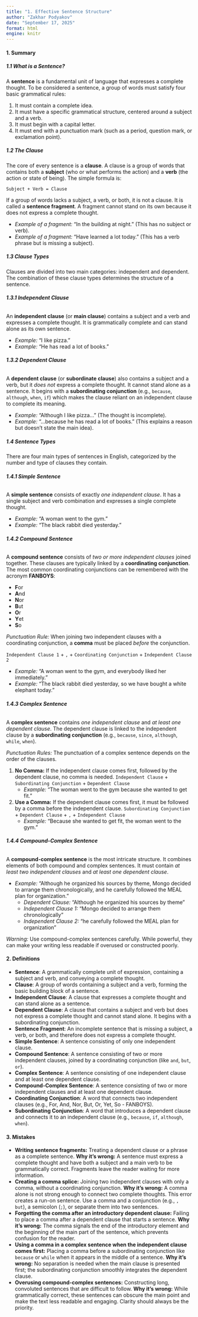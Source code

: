 ```yaml
---
title: "1. Effective Sentence Structure"
author: "Zakhar Podyakov"
date: "September 17, 2025"
format: html
engine: knitr
---
```


#### **1. Summary**

##### **1.1 What is a Sentence?**
A **sentence** is a fundamental unit of language that expresses a complete thought. To be considered a sentence, a group of words must satisfy four basic grammatical rules:

1.  It must contain a complete idea.
2.  It must have a specific grammatical structure, centered around a subject and a verb.
3.  It must begin with a capital letter.
4.  It must end with a punctuation mark (such as a period, question mark, or exclamation point).

##### **1.2 The Clause**
The core of every sentence is a **clause**. A clause is a group of words that contains both a **subject** (who or what performs the action) and a **verb** (the action or state of being). The simple formula is:

`Subject + Verb = Clause`

If a group of words lacks a subject, a verb, or both, it is not a clause. It is called a **sentence fragment**. A fragment cannot stand on its own because it does not express a complete thought.

*   *Example of a fragment:* "In the building at night." (This has no subject or verb).
*   *Example of a fragment:* "Have learned a lot today." (This has a verb phrase but is missing a subject).

##### **1.3 Clause Types**
Clauses are divided into two main categories: independent and dependent. The combination of these clause types determines the structure of a sentence.

###### **1.3.1 Independent Clause**
An **independent clause** (or **main clause**) contains a subject and a verb and expresses a complete thought. It is grammatically complete and can stand alone as its own sentence.

*   *Example:* "I like pizza."
*   *Example:* "He has read a lot of books."

###### **1.3.2 Dependent Clause**
A **dependent clause** (or **subordinate clause**) also contains a subject and a verb, but it *does not* express a complete thought. It cannot stand alone as a sentence. It begins with a **subordinating conjunction** (e.g., `because`, `although`, `when`, `if`) which makes the clause reliant on an independent clause to complete its meaning.

*   *Example:* "Although I like pizza..." (The thought is incomplete).
*   *Example:* "...because he has read a lot of books." (This explains a reason but doesn't state the main idea).

##### **1.4 Sentence Types**
There are four main types of sentences in English, categorized by the number and type of clauses they contain.

<!-- DIAGRAM HERE -->

###### **1.4.1 Simple Sentence**
A **simple sentence** consists of exactly *one independent clause*. It has a single subject and verb combination and expresses a single complete thought.

*   *Example:* "A woman went to the gym."
*   *Example:* "The black rabbit died yesterday."

###### **1.4.2 Compound Sentence**
A **compound sentence** consists of *two or more independent clauses* joined together. These clauses are typically linked by a **coordinating conjunction**. The most common coordinating conjunctions can be remembered with the acronym **FANBOYS**:

*   **F**or
*   **A**nd
*   **N**or
*   **B**ut
*   **O**r
*   **Y**et
*   **S**o

<!-- DIAGRAM HERE -->

*Punctuation Rule:* When joining two independent clauses with a coordinating conjunction, a **comma** must be placed *before* the conjunction.

`Independent Clause 1` + `,` + `Coordinating Conjunction` + `Independent Clause 2`

<!-- DIAGRAM HERE -->

*   *Example:* "A woman went to the gym, and everybody liked her immediately."
*   *Example:* "The black rabbit died yesterday, so we have bought a white elephant today."

###### **1.4.3 Complex Sentence**
A **complex sentence** contains *one independent clause* and *at least one dependent clause*. The dependent clause is linked to the independent clause by a **subordinating conjunction** (e.g., `because`, `since`, `although`, `while`, `when`).

*Punctuation Rules:* The punctuation of a complex sentence depends on the order of the clauses.

1.  **No Comma:** If the independent clause comes first, followed by the dependent clause, no comma is needed.
    `Independent Clause` + `Subordinating Conjunction` + `Dependent Clause`
    <!-- DIAGRAM HERE -->
    *   *Example:* "The woman went to the gym because she wanted to get fit."

2.  **Use a Comma:** If the dependent clause comes first, it must be followed by a comma before the independent clause.
    `Subordinating Conjunction` + `Dependent Clause` + `,` + `Independent Clause`
    <!-- DIAGRAM HERE -->
    *   *Example:* "Because she wanted to get fit, the woman went to the gym."

###### **1.4.4 Compound-Complex Sentence**
A **compound-complex sentence** is the most intricate structure. It combines elements of both compound and complex sentences. It must contain *at least two independent clauses* and *at least one dependent clause*.

*   *Example:* "Although he organized his sources by theme, Mongo decided to arrange them chronologically, and he carefully followed the MEAL plan for organization."
    *   *Dependent Clause:* "Although he organized his sources by theme"
    *   *Independent Clause 1:* "Mongo decided to arrange them chronologically"
    *   *Independent Clause 2:* "he carefully followed the MEAL plan for organization"

*Warning:* Use compound-complex sentences carefully. While powerful, they can make your writing less readable if overused or constructed poorly.

#### **2. Definitions**

*   **Sentence**: A grammatically complete unit of expression, containing a subject and verb, and conveying a complete thought.
*   **Clause**: A group of words containing a subject and a verb, forming the basic building block of a sentence.
*   **Independent Clause**: A clause that expresses a complete thought and can stand alone as a sentence.
*   **Dependent Clause**: A clause that contains a subject and verb but does not express a complete thought and cannot stand alone. It begins with a subordinating conjunction.
*   **Sentence Fragment**: An incomplete sentence that is missing a subject, a verb, or both, and therefore does not express a complete thought.
*   **Simple Sentence**: A sentence consisting of only one independent clause.
*   **Compound Sentence**: A sentence consisting of two or more independent clauses, joined by a coordinating conjunction (like `and`, `but`, `or`).
*   **Complex Sentence**: A sentence consisting of one independent clause and at least one dependent clause.
*   **Compound-Complex Sentence**: A sentence consisting of two or more independent clauses and at least one dependent clause.
*   **Coordinating Conjunction**: A word that connects two independent clauses (e.g., For, And, Nor, But, Or, Yet, So - FANBOYS).
*   **Subordinating Conjunction**: A word that introduces a dependent clause and connects it to an independent clause (e.g., `because`, `if`, `although`, `when`).

#### **3. Mistakes**

*   **Writing sentence fragments:** Treating a dependent clause or a phrase as a complete sentence. **Why it's wrong:** A sentence must express a complete thought and have both a subject and a main verb to be grammatically correct. Fragments leave the reader waiting for more information.
*   **Creating a comma splice:** Joining two independent clauses with only a comma, without a coordinating conjunction. **Why it's wrong:** A comma alone is not strong enough to connect two complete thoughts. This error creates a run-on sentence. Use a comma and a conjunction (e.g., `, but`), a semicolon (`;`), or separate them into two sentences.
*   **Forgetting the comma after an introductory dependent clause:** Failing to place a comma after a dependent clause that starts a sentence. **Why it's wrong:** The comma signals the end of the introductory element and the beginning of the main part of the sentence, which prevents confusion for the reader.
*   **Using a comma in a complex sentence when the independent clause comes first:** Placing a comma before a subordinating conjunction like `because` or `while` when it appears in the middle of a sentence. **Why it's wrong:** No separation is needed when the main clause is presented first; the subordinating conjunction smoothly integrates the dependent clause.
*   **Overusing compound-complex sentences:** Constructing long, convoluted sentences that are difficult to follow. **Why it's wrong:** While grammatically correct, these sentences can obscure the main point and make the text less readable and engaging. Clarity should always be the priority.
